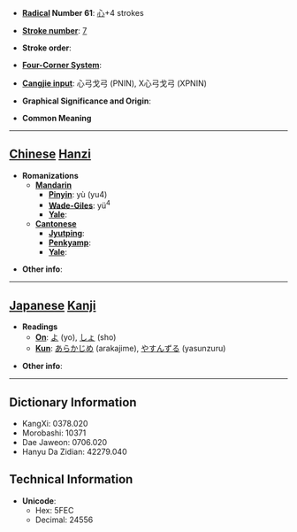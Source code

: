 * '''[[Wiktionary:Chinese radical index| Radical]] Number 61''': [[Wiktionary:Chinese radical index 心|心]]+4 strokes

* '''[[Wiktionary:Chinese total strokes index|Stroke number]]''': [[Wiktionary:Chinese total strokes index 7|7]]

* '''Stroke order''': 

* '''[[Wiktionary:Chinese four corner index|Four-Corner System]]''': 

* '''[[Wiktionary:Chinese Cangjie index|Cangjie input]]''': 心弓戈弓 (PNIN), X心弓戈弓 (XPNIN)

* '''Graphical Significance and Origin''': 

* '''Common Meaning'''

----

== [[Chinese]] [[Hanzi]] ==

* '''Romanizations'''
** '''[[Mandarin]]'''
*** '''[[Pinyin]]''': yù (yu4)
*** '''[[Wade-Giles]]''': yü<sup>4</sup>
*** '''[[Yale]]''': 
** '''[[Cantonese]]'''
*** '''[[Jyutping]]''':
*** '''[[Penkyamp]]''': 
*** '''[[Yale]]''': 

* '''Other info''': 

----

== [[Japanese]] [[Kanji]] ==

* '''Readings'''
** '''[[On]]''': [[よ]] (yo), [[しょ]] (sho)
** '''[[Kun]]''': [[あらかじめ]] (arakajime), [[やすんずる]] (yasunzuru)

* '''Other info''':  

----

== Dictionary Information ==

* KangXi: 0378.020
* Morobashi: 10371
* Dae Jaweon: 0706.020
* Hanyu Da Zidian: 42279.040

== Technical Information ==

* '''Unicode''':
** Hex: 5FEC
** Decimal: 24556